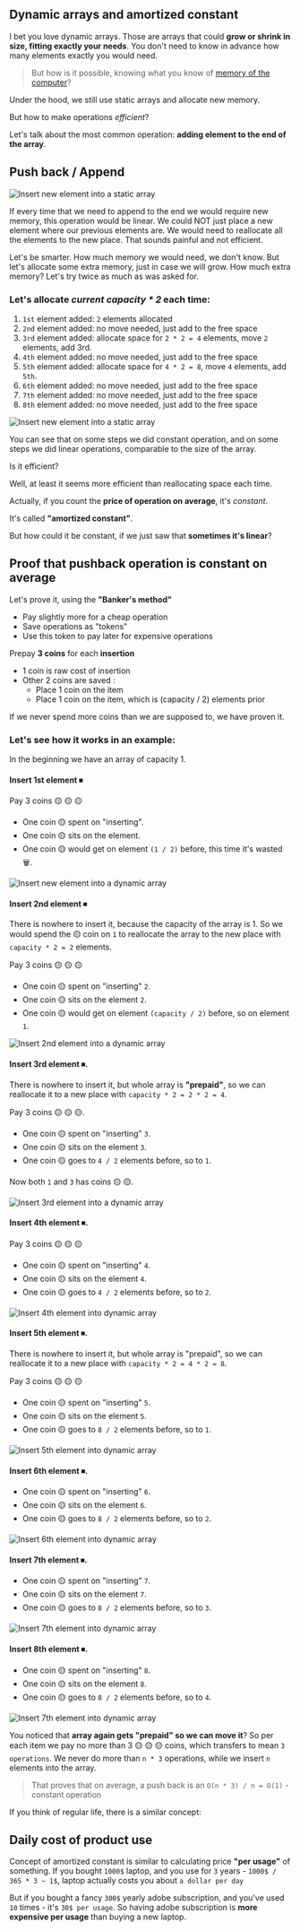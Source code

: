 
## Dynamic arrays and amortized constant

I bet you love dynamic arrays. Those are arrays that could **grow or shrink in size, fitting exactly your needs**.
You don't need to know in advance how many elements exactly you would need.


> But how is it possible, knowing what you know of [memory of the computer](../../chapter/time_and_space/static_arrays)? 

Under the hood, we still use static arrays and allocate new memory.

But how to make operations *efficient*? 

Let's talk about the most common operation: **adding element to the end of the array**.

## Push back / Append 

<Image
      src="https://res.cloudinary.com/ava-coding-com/image/upload/v1749376231/Algorithms%20Book/insert_element_phjdxa.png"
      width={700}
      height={600}
      alt="Insert new element into a static array"
/>


If every time that we need to append to the end we would require new memory,
 this operation would be linear.
We could NOT just place a new element where our previous elements are. 
We would need to reallocate all the elements to the new place.
That sounds painful and not efficient.

Let's be smarter. How much memory we would need, we don't know.
But let's allocate some extra memory, just in case we will grow.
How much extra memory? Let's try twice as much as was asked for.

### Let's allocate *current capacity * 2* each time:

1. `1st` element added: `2` elements allocated
1. `2nd` element added: no move needed, just add to the free space
1. `3rd` element added: allocate space for `2 * 2 = 4` elements, move `2` elements, add 3rd.
1. `4th` element added: no move needed, just add to the free space
1. `5th` element added: allocate space for `4 * 2 = 8`, move `4` elements, add `5th`.
1. `6th` element added: no move needed, just add to the free space
1. `7th` element added: no move needed, just add to the free space
1. `8th` element added: no move needed, just add to the free space


<Image
      src="https://res.cloudinary.com/ava-coding-com/image/upload/v1749398264/Algorithms%20Book/dynamic_array_wkwaaa.gif"
      width={700}
      height={600}
      alt="Insert new element into a static array"
/>



You can see that on some steps we did constant operation,
 and on some steps we did linear operations, comparable to the size of the array.

Is it efficient?

Well, at least it seems more efficient than reallocating space each time.

Actually, if you count the **price of operation on average**, it's *constant*.

It's called **"amortized constant"**.

But how could it be constant, if we just saw that **sometimes it's linear**?

## Proof that pushback operation is constant on average

Let's prove it, using the **"Banker's method"**

- Pay slightly more for a cheap operation
- Save operations as "tokens"
- Use this token to pay later for expensive operations

Prepay **3 coins** for each **insertion**
- 1 coin is raw cost of insertion
- Other 2 coins are saved :
    - Place 1 coin on the item
    - Place 1 coin on the item, which is (capacity / 2) elements prior

If we never spend more coins than we are supposed to, we have proven it.

### Let's see how it works in an example:

In the beginning we have an array of capacity 1.


#### Insert 1st element ⏹

 Pay 3 coins 🟡 🟡 🟡
- One coin 🟡 spent on "inserting".
- One coin 🟡 sits on the element.
- One coin 🟡 would get on element `(1 / 2)` before, this time it's wasted 🗑.


<Image
      src="https://res.cloudinary.com/ava-coding-com/image/upload/v1749577373/Algorithms%20Book/1sts_uc9lie.gif"
      width={700}
      height={600}
      alt="Insert new element into a dynamic array"
/>


#### Insert 2nd element ⏹

There is nowhere to insert it, because the capacity of the array is 1.
So we would spend the 🟡 coin on `1` to reallocate the array to the new place with `capacity * 2 = 2` elements.

Pay 3 coins 🟡 🟡 🟡
- One coin 🟡 spent on "inserting" `2`.
- One coin 🟡 sits on the element `2`.
- One coin 🟡 would get on element `(capacity / 2)` before, so on element `1`.


<Image
      src="https://res.cloudinary.com/ava-coding-com/image/upload/v1749577731/Algorithms%20Book/2nd_assjxd.gif"
      width={700}
      height={600}
      alt="Insert 2nd element into a dynamic array"
/>


#### Insert 3rd element ⏹.
There is nowhere to insert it, but whole array is **"prepaid"**,
 so we can reallocate it to a new place with `capacity * 2 = 2 * 2 = 4`.

Pay 3 coins 🟡 🟡 🟡.
- One coin 🟡 spent on "inserting" `3`.
- One coin 🟡 sits on the element `3`.
- One coin 🟡 goes to `4 / 2` elements before, so to `1`.

Now both `1` and `3` has coins 🟡 🟡.

<Image
      src="https://res.cloudinary.com/ava-coding-com/image/upload/v1749578173/Algorithms%20Book/3rd_u3hxds.gif"
      width={700}
      height={600}
      alt="Insert 3rd element into a dynamic array"
/>

#### Insert 4th element ⏹.

Pay 3 coins 🟡 🟡 🟡

- One coin 🟡 spent on "inserting" `4`.
- One coin 🟡 sits on the element `4`.
- One coin 🟡 goes to `4 / 2` elements before, so to `2`.


<Image
      src="https://res.cloudinary.com/ava-coding-com/image/upload/v1749578552/Algorithms%20Book/4th_fh5ds8.gif"
      width={700}
      height={600}
      alt="Insert 4th element into dynamic array"
/>


#### Insert 5th element ⏹. 
There is nowhere to insert it, but whole array is "prepaid",
 so we can reallocate it to a new place with `capacity * 2 = 4 * 2 = 8`.

Pay 3 coins 🟡 🟡 🟡
- One coin 🟡 spent on "inserting" `5`.
- One coin 🟡 sits on the element `5`.
- One coin 🟡 goes to `8 / 2` elements before, so to `1`.

<Image
      src="https://res.cloudinary.com/ava-coding-com/image/upload/v1749578820/Algorithms%20Book/5th_pteszg.gif"
      width={700}
      height={600}
      alt="Insert 5th element into dynamic array"
/>


#### Insert 6th element ⏹.
- One coin 🟡 spent on "inserting" `6`.
- One coin 🟡 sits on the element `6`.
- One coin 🟡 goes to `8 / 2` elements before, so to `2`.

<Image
      src="https://res.cloudinary.com/ava-coding-com/image/upload/v1749579091/Algorithms%20Book/6th_hjhoc4.gif"
      width={700}
      height={600}
      alt="Insert 6th element into dynamic array"
/>


#### Insert 7th element ⏹.
- One coin 🟡 spent on "inserting" `7`.
- One coin 🟡 sits on the element `7`.
- One coin 🟡 goes to `8 / 2` elements before, so to `3`.

<Image
      src="https://res.cloudinary.com/ava-coding-com/image/upload/v1749579197/Algorithms%20Book/7th_aq01jx.gif"
      width={700}
      height={600}
      alt="Insert 7th element into dynamic array"
/>


#### Insert 8th element ⏹.
- One coin 🟡 spent on "inserting" `8`.
- One coin 🟡 sits on the element `8`.
- One coin 🟡 goes to `8 / 2` elements before, so to `4`.

<Image
      src="
https://res.cloudinary.com/ava-coding-com/image/upload/v1749579342/Algorithms%20Book/8th_gzoog7.gif"
      width={700}
      height={600}
      alt="Insert 7th element into dynamic array"
/>


You noticed that **array again gets "prepaid" so we can move it**?
So per each item we pay no more than 3 🟡 🟡 🟡 coins, which transfers to mean `3 operations`.
We never do more than `n * 3` operations, while we insert `n` elements into the array.


> That proves that on average, a push back is an `O(n * 3) / n = O(1)` - constant operation

If you think of regular life, there is a similar concept:

## Daily cost of product use

Concept of amortized constant is similar to calculating price **"per usage"** of something.
If you bought `1000$` laptop, and you use for `3` years - `1000$ / 365 * 3 ~ 1$`,
 laptop actually costs you about `a dollar per day` 

But if you bought a fancy `300$` yearly adobe subscription, and you've used `10` times - it's `30$ per usage`.
So having adobe subscription is **more expensive per usage** than buying a new laptop.

